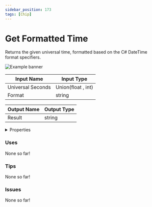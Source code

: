 ```yaml
---
sidebar_position: 173
tags: [Chip]
---
```


# Get Formatted Time

Returns the given universal time, formatted based on the C# DateTime format specifiers.



![Example banner](./assets/7dfed109-e641-47f3-8844-fd0753e4e764.svg)

| Input Name | Input Type |
|-----------|-----------|
| Universal Seconds | Union(float , int) |
| Format | string |

| Output Name | Output Type |
|-----------|-----------|
| Result | string |


<details>
  <summary>Properties</summary>
  <div>
    <div>
    <table>
      <thead>
        <tr>
          <th>Is beta required?</th>
          <th>❌</th>
        </tr>
        <tr>
          <th>Is this chip a trolling risk?</th>
          <th>❌</th>
        </tr>
        <tr>
          <th>Chip UUID</th>
          <th>7dfed109-e641-47f3-8844-fd0753e4e764</th>
        </tr>
      </thead>
    </table>
    </div>
  </div>
</details>

### Uses

None so far!

### Tips

None so far!

### Issues

None so far!